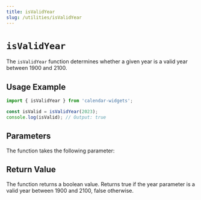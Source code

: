 ```yaml
---
title: isValidYear
slug: /utilities/isValidYear
---
```



# `isValidYear`

The `isValidYear` function determines whether a given year is a valid year between 1900 and 2100.

## Usage Example

```js
import { isValidYear } from 'calendar-widgets';

const isValid = isValidYear(2023);
console.log(isValid); // Output: true
```

## Parameters

The function takes the following parameter:

<ArgDescriptor 
  name="year" 
  type="number" 
  description="The year to validate, between 1900 and 2100." 
  required 
/>

## Return Value

The function returns a boolean value. Returns true if the year parameter is a valid year between 1900 and 2100, false otherwise.
